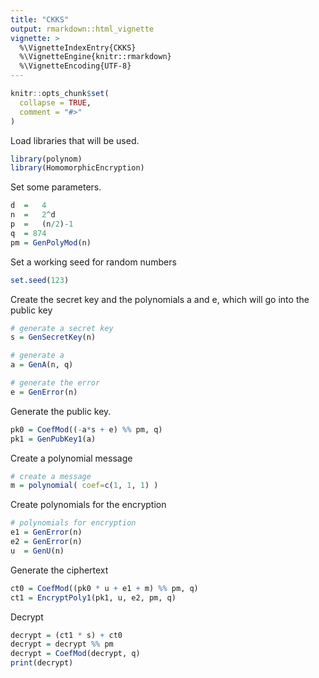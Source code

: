 ```yaml
---
title: "CKKS"
output: rmarkdown::html_vignette
vignette: >
  %\VignetteIndexEntry{CKKS}
  %\VignetteEngine{knitr::rmarkdown}
  %\VignetteEncoding{UTF-8}
---
```


```r
knitr::opts_chunk$set(
  collapse = TRUE,
  comment = "#>"
)
```

Load libraries that will be used.
```r
library(polynom)
library(HomomorphicEncryption)
```

Set some parameters.
```r
d  =   4
n  =   2^d
p  =   (n/2)-1
q  = 874
pm = GenPolyMod(n)
```

Set a working seed for random numbers
```r
set.seed(123)
```

Create the secret key and the polynomials a and e, which will go into the public key
```r
# generate a secret key
s = GenSecretKey(n)

# generate a
a = GenA(n, q)

# generate the error
e = GenError(n)
```

Generate the public key.
```r
pk0 = CoefMod((-a*s + e) %% pm, q)
pk1 = GenPubKey1(a)
```

Create a polynomial message
```r
# create a message
m = polynomial( coef=c(1, 1, 1) )
```

Create polynomials for the encryption
```r
# polynomials for encryption
e1 = GenError(n)
e2 = GenError(n)
u  = GenU(n)
```

Generate the ciphertext
```r
ct0 = CoefMod((pk0 * u + e1 + m) %% pm, q)
ct1 = EncryptPoly1(pk1, u, e2, pm, q)
```

Decrypt
```r
decrypt = (ct1 * s) + ct0
decrypt = decrypt %% pm
decrypt = CoefMod(decrypt, q)
print(decrypt)
```
